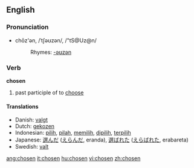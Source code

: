 ==English==

===Pronunciation===
*chōz'ən, /ˈtʃəʊzən/, /"tS@Uz@n/
*:Rhymes: [[Rhymes:English:-əʊzən|-əʊzən]]

===Verb===
'''chosen'''

# past participle of to [[choose]]

====Translations====
*Danish: [[valgt]]
*Dutch: [[gekozen]]
*Indonesian: [[pilih]], [[pilah]], [[pilih|memilih]], [[pilih|dipilih]], [[pilih|terpilih]]
*Japanese: [[選んだ]] ([[えらんだ]], eranda),  [[選ばれた]] ([[えらばれた]], erabareta)
*Swedish: [[valt]]

[[ang:chosen]]
[[it:chosen]]
[[hu:chosen]]
[[vi:chosen]]
[[zh:chosen]]